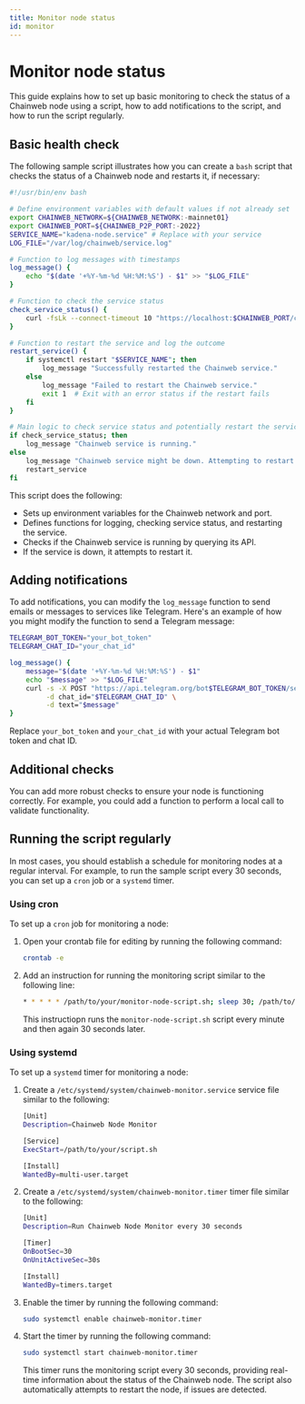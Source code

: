 ```yaml
---
title: Monitor node status
id: monitor
---
```


# Monitor node status

This guide explains how to set up basic monitoring to check the status of a Chainweb node using a script, how to add notifications to the script, and how to run the script regularly.

## Basic health check

The following sample script illustrates how you can create a `bash` script that checks the status of a Chainweb node and restarts it, if necessary:

```bash
#!/usr/bin/env bash

# Define environment variables with default values if not already set
export CHAINWEB_NETWORK=${CHAINWEB_NETWORK:-mainnet01}
export CHAINWEB_PORT=${CHAINWEB_P2P_PORT:-2022}
SERVICE_NAME="kadena-node.service" # Replace with your service
LOG_FILE="/var/log/chainweb/service.log"

# Function to log messages with timestamps
log_message() {
    echo "$(date '+%Y-%m-%d %H:%M:%S') - $1" >> "$LOG_FILE"
}

# Function to check the service status
check_service_status() {
    curl -fsLk --connect-timeout 10 "https://localhost:$CHAINWEB_PORT/chainweb/0.0/$CHAINWEB_NETWORK/cut"
}

# Function to restart the service and log the outcome
restart_service() {
    if systemctl restart "$SERVICE_NAME"; then
        log_message "Successfully restarted the Chainweb service."
    else
        log_message "Failed to restart the Chainweb service."
        exit 1  # Exit with an error status if the restart fails
    fi
}

# Main logic to check service status and potentially restart the service
if check_service_status; then
    log_message "Chainweb service is running."
else
    log_message "Chainweb service might be down. Attempting to restart..."
    restart_service
fi
```

This script does the following:
- Sets up environment variables for the Chainweb network and port.
- Defines functions for logging, checking service status, and restarting the service.
- Checks if the Chainweb service is running by querying its API.
- If the service is down, it attempts to restart it.

## Adding notifications

To add notifications, you can modify the `log_message` function to send emails or messages to services like Telegram.
Here's an example of how you might modify the function to send a Telegram message:

```bash
TELEGRAM_BOT_TOKEN="your_bot_token"
TELEGRAM_CHAT_ID="your_chat_id"

log_message() {
    message="$(date '+%Y-%m-%d %H:%M:%S') - $1"
    echo "$message" >> "$LOG_FILE"
    curl -s -X POST "https://api.telegram.org/bot$TELEGRAM_BOT_TOKEN/sendMessage" \
         -d chat_id="$TELEGRAM_CHAT_ID" \
         -d text="$message"
}
```

Replace `your_bot_token` and `your_chat_id` with your actual Telegram bot token and chat ID.

## Additional checks

You can add more robust checks to ensure your node is functioning correctly. 
For example, you could add a function to perform a local call to validate functionality.

## Running the script regularly

In most cases, you should establish a schedule for monitoring nodes at a regular interval.
For example, to run the sample script every 30 seconds, you can set up a `cron` job or a `systemd` timer.

### Using cron

To set up a `cron` job for monitoring a node:

1. Open your crontab file for editing by running the following command:
   
   ```bash
   crontab -e
   ```

1. Add an instruction for running the monitoring script similar to the following line:

   ```bash
   * * * * * /path/to/your/monitor-node-script.sh; sleep 30; /path/to/your/monitor-node-script.sh
   ```

   This instructiopn runs the `monitor-node-script.sh` script every minute and then again 30 seconds later.

### Using systemd

To set up a `systemd` timer for monitoring a node:

1. Create a `/etc/systemd/system/chainweb-monitor.service` service file similar to the following:
   
   ```bash
   [Unit]
   Description=Chainweb Node Monitor
   
   [Service]
   ExecStart=/path/to/your/script.sh
   
   [Install]
   WantedBy=multi-user.target
   ```

1. Create a `/etc/systemd/system/chainweb-monitor.timer` timer file similar to the following:
   
   ```bash
   [Unit]
   Description=Run Chainweb Node Monitor every 30 seconds
   
   [Timer]
   OnBootSec=30
   OnUnitActiveSec=30s
   
   [Install]
   WantedBy=timers.target
   ```

1. Enable the timer by running the following command:

   ```bash
   sudo systemctl enable chainweb-monitor.timer
   ```

1. Start the timer by running the following command:

   ```bash
   sudo systemctl start chainweb-monitor.timer
   ```
   
   This timer runs the monitoring script every 30 seconds, providing real-time information about the status of the Chainweb node.
   The script also automatically attempts to restart the node, if issues are detected.